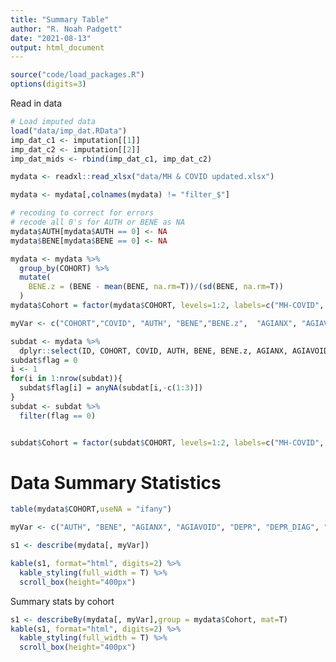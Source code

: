 ```yaml
---
title: "Summary Table"
author: "R. Noah Padgett"
date: "2021-08-13"
output: html_document
---
```



```r

source("code/load_packages.R")
options(digits=3)
```

Read in data

```r
# Load imputed data
load("data/imp_dat.RData")
imp_dat_c1 <- imputation[[1]]
imp_dat_c2 <- imputation[[2]]
imp_dat_mids <- rbind(imp_dat_c1, imp_dat_c2)

mydata <- readxl::read_xlsx("data/MH & COVID updated.xlsx")

mydata <- mydata[,colnames(mydata) != "filter_$"]

# recoding to correct for errors
# recode all 0's for AUTH or BENE as NA
mydata$AUTH[mydata$AUTH == 0] <- NA
mydata$BENE[mydata$BENE == 0] <- NA

mydata <- mydata %>%
  group_by(COHORT) %>%
  mutate(
    BENE.z = (BENE - mean(BENE, na.rm=T))/(sd(BENE, na.rm=T))
  )
mydata$Cohort = factor(mydata$COHORT, levels=1:2, labels=c("MH-COVID", "ATG"))

myVar <- c("COHORT","COVID", "AUTH", "BENE","BENE.z",  "AGIANX", "AGIAVOID", "DEPR", "DEPR_DIAG", "ANX", "ANX_DIAG", "AGI_SECURITY")

subdat <- mydata %>%
  dplyr::select(ID, COHORT, COVID, AUTH, BENE, BENE.z, AGIANX, AGIAVOID, DEPR, DEPR_DIAG, ANX, ANX_DIAG, AGI_SECURITY) 
subdat$flag = 0
i <- 1
for(i in 1:nrow(subdat)){
  subdat$flag[i] = anyNA(subdat[i,-c(1:3)])
}
subdat <- subdat %>%
  filter(flag == 0)


subdat$Cohort = factor(subdat$COHORT, levels=1:2, labels=c("MH-COVID", "ATG"))

```

# Data Summary Statistics

```r

table(mydata$COHORT,useNA = "ifany")

myVar <- c("AUTH", "BENE", "AGIANX", "AGIAVOID", "DEPR", "DEPR_DIAG", "ANX", "ANX_DIAG", "AGI_SECURITY")

s1 <- describe(mydata[, myVar])

kable(s1, format="html", digits=2) %>%
  kable_styling(full_width = T) %>%
  scroll_box(height="400px")

```

Summary stats by cohort

```r

s1 <- describeBy(mydata[, myVar],group = mydata$Cohort, mat=T)
kable(s1, format="html", digits=2) %>%
  kable_styling(full_width = T) %>%
  scroll_box(height="400px")

```



